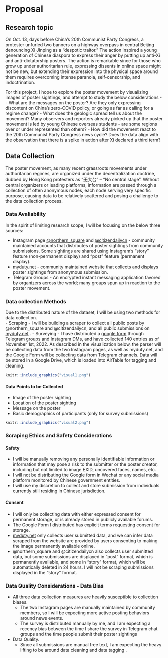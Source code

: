 # Proposal

## Research topic
On Oct. 13, days before China's 20th Communist Party Congress, a protester unfurled two banners on a highway overpass in central Beijing denouncing Xi Jinping as a “despotic traitor.” The action inspired a young generation of Chinese diaspora to express their anger by putting up anti-Xi and anti-dictatorship posters. The action is remarkable since for those who grow up under authoritarian rule, expressing dissents in online space might not be new, but extending their expression into the physical space around them requires overcoming intense paranoia, self-censorship, and indoctrination. 

For this project, I hope to explore the poster movement by visualizing images of poster sightings, and attempt to study the below considerations -
- What are the messages on the poster? Are they only expressing discontent on China's zero-COVID policy, or going as far as calling for a regime change?
- What does the geologic spread tell us about the movement? Many observers and reporters already picked up that the poster movement is led by young Chinese overseas students - are some regions over or under represented than others? 
- How did the movement react to the 20th Communist Party Congress news cycle? Does the data align with the observation that there is a spike in action after Xi declared a third term?

## Data Collection

The poster movement, as many recent grassroots movements under authoritarian regimes, are organized under the decentralization doctrine, dubbed by Hong Kong protesters as "无大台" -- "No central stage". Without central organizers or leading platforms, information are passed through a collection of often anonymous nodes, each node serving very specific purpose, causing data to be relatively scattered and posing a challenge to the data collection process. 

### Data Avaliability
In the spirit of limiting research scope, I will be focusing on the below three sources:

- Instagram page [@northern_square](https://www.instagram.com/northern_square/) and [@citizendailycn](https://www.instagram.com/citizensdailycn/?hl=en) - community maintained accounts that distributes of poster sightings from community submissions. Some sightings are shared using Instagram's "story" feature (non-permanent display) and "post" feature (permanent display).
- [myduty.net](myduty.net)  - community maintained website that collects and displays poster sightings from anonymous submission.
- Telegram Groups - An encrypted instant messaging application favored by organizers across the world; many groups spun up in reaction to the poster movement.


### Data collection Methods
Due to the distributed nature of the dataset, I will be using two methods for data collection.  
- Scraping - I will be building a scraper to collect all public posts by @northern_square and @citizendailycn, and all public submissions on [myduty.net](myduty.net) .
- Surveying - I have distributed a [google form](https://forms.gle/EMAsYP5kapgbz44u7) through Telegram groups and Instagram DMs, and have collected 140 entries as of November 1st, 2022.
As described in the visualization below, the parser will be collecting data from the two Instagram pages, as well as myduty.net, and the Google Form will be collecting data from Telegram channels. Data will be stored in a Google Drive, which is loaded into AirTable for tagging and cleaning.

```r
knitr::include_graphics("visual1.png")
```

#### Data Points to be Collected
- Image of the poster sighting
- Location of the poster sighting
- Message on the poster
- Basic demographics of participants (only for survey submissions)

```r
knitr::include_graphics("visual2.png")
```

### Scraping Ethics and Safety Considerations 
#### Safety 
- I will be manually removing any personally identifiable information or information that may pose a risk to the submitter or the poster creator, including but not limited to image EXID, uncovered faces, names, etc.
- I will not be distributing the Google form in Wechat or any social media platform monitored by Chinese government entities.
- I will use my discretion to collect and store submission from individuals currently still residing in Chinese jurisdiction.
	
#### Consent
- I will only be collecting data with either expressed consent for permanent storage, or is already stored in publicly available forums. 
 - The Google Form I distributed has explicit terms requesting consent for storage. 
 - [myduty.net](myduty.net) only collects user submitted data, and we can infer data scraped from the website are provided by users consenting to making the image permanently avaliable online.
 - @northern_square and @citizendailycn also collects user submitted data, but some submissions are displayed in "post" format, which is permanently available, and some in "story" format, which will be automatically deleted in 24 hours. I will not be scraping submissions displayed in the "story" format.

### Data Quality Considerations	- Data Bias
- All three data collection measures are heavily susceptible to collection biases. 
	- The two Instagram pages are manually maintained by community members, so I will be expecting more active posting behaviors around news events.
	- The survey is distributed manually by me, and I am expecting a recency bias between the time I share the survey in Telegram chat groups and the time people submit their poster sightings
- Data Quality.
	- Since all submissions are manual free text, I am expecting the heavy lifting to be around data cleaning and data tagging .



